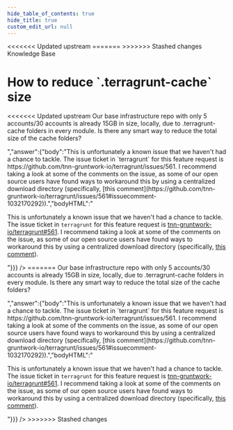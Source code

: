 ```yaml
---
hide_table_of_contents: true
hide_title: true
custom_edit_url: null
---
```



<head>
<<<<<<< Updated upstream
  <link rel="canonical" href="https://github.com/tnn-gruntwork-io/knowledge-base/discussions/243" />
=======
  <link rel="canonical" href="https://github.com/tnn-gruntwork-io/knowledge-base/discussions/243" />
>>>>>>> Stashed changes
</head>

<CenterLayout>
<span className="searchCategory">Knowledge Base</span>
<h1>How to reduce `.terragrunt-cache` size</h1>
<<<<<<< Updated upstream
<GitHub discussion={{"id":"D_kwDOF8slf84AO7RH","number":243,"author":{"login":"marinalimeira"},"title":"How to reduce `.terragrunt-cache` size","body":"Our base infrastructure repo with only 5 accounts/30 accounts is already 15GB in size, locally, due to .terragrunt-cache folders in every module. Is there any smart way to reduce the total size of the cache folders? ","bodyHTML":"<p dir=\"auto\">Our base infrastructure repo with only 5 accounts/30 accounts is already 15GB in size, locally, due to .terragrunt-cache folders in every module. Is there any smart way to reduce the total size of the cache folders?</p>","answer":{"body":"This is unfortunately a known issue that we haven't had a chance to tackle. The issue ticket in `terragrunt` for this feature request is https://github.com/tnn-gruntwork-io/terragrunt/issues/561. I recommend taking a look at some of the comments on the issue, as some of our open source users have found ways to workaround this by using a centralized download directory (specifically, [this comment](https://github.com/tnn-gruntwork-io/terragrunt/issues/561#issuecomment-1032170292)).","bodyHTML":"<p dir=\"auto\">This is unfortunately a known issue that we haven't had a chance to tackle. The issue ticket in <code class=\"notranslate\">terragrunt</code> for this feature request is <a class=\"issue-link js-issue-link\" data-error-text=\"Failed to load title\" data-id=\"356864701\" data-permission-text=\"Title is private\" data-url=\"https://github.com/tnn-gruntwork-io/terragrunt/issues/561\" data-hovercard-type=\"issue\" data-hovercard-url=\"/tnn-gruntwork-io/terragrunt/issues/561/hovercard\" href=\"https://github.com/tnn-gruntwork-io/terragrunt/issues/561\">tnn-gruntwork-io/terragrunt#561</a>. I recommend taking a look at some of the comments on the issue, as some of our open source users have found ways to workaround this by using a centralized download directory (specifically, <a href=\"https://github.com/tnn-gruntwork-io/terragrunt/issues/561#issuecomment-1032170292\" data-hovercard-type=\"issue\" data-hovercard-url=\"/tnn-gruntwork-io/terragrunt/issues/561/hovercard\">this comment</a>).</p>"}}} />
=======
<GitHub discussion={{"id":"D_kwDOF8slf84AO7RH","number":243,"author":{"login":"marinalimeira"},"title":"How to reduce `.terragrunt-cache` size","body":"Our base infrastructure repo with only 5 accounts/30 accounts is already 15GB in size, locally, due to .terragrunt-cache folders in every module. Is there any smart way to reduce the total size of the cache folders? ","bodyHTML":"<p dir=\"auto\">Our base infrastructure repo with only 5 accounts/30 accounts is already 15GB in size, locally, due to .terragrunt-cache folders in every module. Is there any smart way to reduce the total size of the cache folders?</p>","answer":{"body":"This is unfortunately a known issue that we haven't had a chance to tackle. The issue ticket in `terragrunt` for this feature request is https://github.com/tnn-gruntwork-io/terragrunt/issues/561. I recommend taking a look at some of the comments on the issue, as some of our open source users have found ways to workaround this by using a centralized download directory (specifically, [this comment](https://github.com/tnn-gruntwork-io/terragrunt/issues/561#issuecomment-1032170292)).","bodyHTML":"<p dir=\"auto\">This is unfortunately a known issue that we haven't had a chance to tackle. The issue ticket in <code class=\"notranslate\">terragrunt</code> for this feature request is <a class=\"issue-link js-issue-link\" data-error-text=\"Failed to load title\" data-id=\"356864701\" data-permission-text=\"Title is private\" data-url=\"https://github.com/tnn-gruntwork-io/terragrunt/issues/561\" data-hovercard-type=\"issue\" data-hovercard-url=\"/tnn-gruntwork-io/terragrunt/issues/561/hovercard\" href=\"https://github.com/tnn-gruntwork-io/terragrunt/issues/561\">tnn-gruntwork-io/terragrunt#561</a>. I recommend taking a look at some of the comments on the issue, as some of our open source users have found ways to workaround this by using a centralized download directory (specifically, <a href=\"https://github.com/tnn-gruntwork-io/terragrunt/issues/561#issuecomment-1032170292\" data-hovercard-type=\"issue\" data-hovercard-url=\"/tnn-gruntwork-io/terragrunt/issues/561/hovercard\">this comment</a>).</p>"}}} />
>>>>>>> Stashed changes

</CenterLayout>
  

<!-- ##DOCS-SOURCER-START
{
  "sourcePlugin": "github-discussions",
  "hash": "13205cfcb8aa1475cbe307048622c471"
}
##DOCS-SOURCER-END -->

